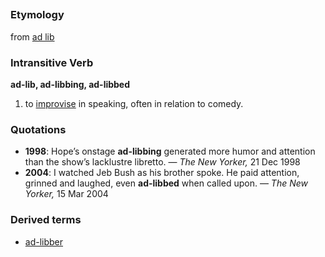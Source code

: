 =={{en}}==
===Etymology===
from [[ad lib]]
===Intransitive Verb===
'''ad-lib, ad-libbing, ad-libbed'''
# to [[improvise]] in speaking, often in relation to comedy.
===Quotations===
*'''1998''': Hope’s onstage '''ad-libbing''' generated more humor and attention than the show’s lacklustre libretto. &mdash; ''The New Yorker,'' 21 Dec 1998
*'''2004''': I watched Jeb Bush as his brother spoke. He paid attention, grinned and laughed, even '''ad-libbed''' when called upon. &mdash; ''The New Yorker,'' 15 Mar 2004

===Derived terms===
*[[ad-libber]]